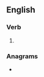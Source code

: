 ==English==

===Verb===
{{head|en|verb form}}

# {{en-third-person singular of|undersign}}

===Anagrams===
* {{l|en|undressing}}